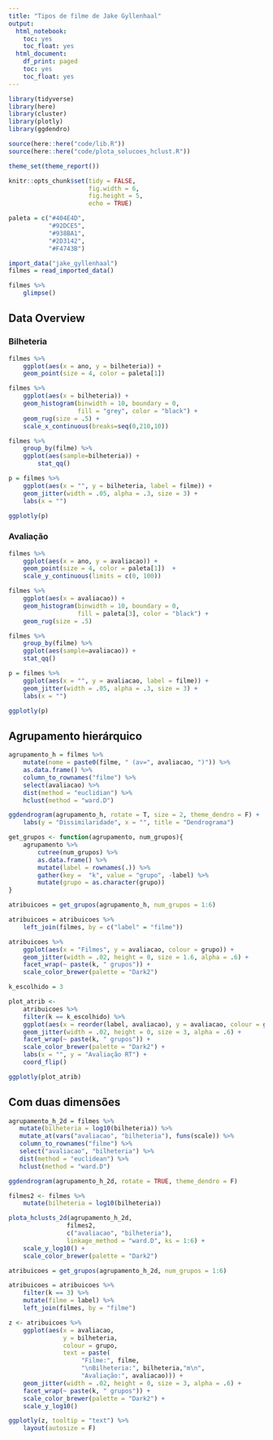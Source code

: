 ```yaml
---
title: "Tipos de filme de Jake Gyllenhaal"
output:
  html_notebook:
    toc: yes
    toc_float: yes
  html_document:
    df_print: paged
    toc: yes
    toc_float: yes
---
```


```r
library(tidyverse)
library(here)
library(cluster)
library(plotly)
library(ggdendro)

source(here::here("code/lib.R"))
source(here::here("code/plota_solucoes_hclust.R"))

theme_set(theme_report())

knitr::opts_chunk$set(tidy = FALSE,
                      fig.width = 6,
                      fig.height = 5,
                      echo = TRUE)

paleta = c("#404E4D",
           "#92DCE5",
           "#938BA1",
           "#2D3142",
           "#F4743B")
```

```r
import_data("jake_gyllenhaal") 
filmes = read_imported_data()
```

```r
filmes %>% 
    glimpse()
```


## Data Overview

### Bilheteria

```r
filmes %>% 
    ggplot(aes(x = ano, y = bilheteria)) + 
    geom_point(size = 4, color = paleta[1]) 
```



```r
filmes %>% 
    ggplot(aes(x = bilheteria)) + 
    geom_histogram(binwidth = 10, boundary = 0, 
                   fill = "grey", color = "black") + 
    geom_rug(size = .5) +
    scale_x_continuous(breaks=seq(0,210,10))
```

```r
filmes %>% 
    group_by(filme) %>%
    ggplot(aes(sample=bilheteria)) + 
        stat_qq()
```

```r
p = filmes %>% 
    ggplot(aes(x = "", y = bilheteria, label = filme)) + 
    geom_jitter(width = .05, alpha = .3, size = 3) + 
    labs(x = "")

ggplotly(p)
```

### Avaliação

```r
filmes %>% 
    ggplot(aes(x = ano, y = avaliacao)) + 
    geom_point(size = 4, color = paleta[1])  +
    scale_y_continuous(limits = c(0, 100))
```

```r
filmes %>% 
    ggplot(aes(x = avaliacao)) + 
    geom_histogram(binwidth = 10, boundary = 0, 
                   fill = paleta[3], color = "black") + 
    geom_rug(size = .5) 
```

```r
filmes %>% 
    group_by(filme) %>%
    ggplot(aes(sample=avaliacao)) + 
    stat_qq() 
```

```r
p = filmes %>% 
    ggplot(aes(x = "", y = avaliacao, label = filme)) + 
    geom_jitter(width = .05, alpha = .3, size = 3) + 
    labs(x = "")

ggplotly(p)
```

## Agrupamento hierárquico

```r
agrupamento_h = filmes %>% 
    mutate(nome = paste0(filme, " (av=", avaliacao, ")")) %>% 
    as.data.frame() %>% 
    column_to_rownames("filme") %>% 
    select(avaliacao) %>%
    dist(method = "euclidian") %>% 
    hclust(method = "ward.D")

ggdendrogram(agrupamento_h, rotate = T, size = 2, theme_dendro = F) + 
    labs(y = "Dissimilaridade", x = "", title = "Dendrograma")
```

```r
get_grupos <- function(agrupamento, num_grupos){
    agrupamento %>% 
        cutree(num_grupos) %>% 
        as.data.frame() %>% 
        mutate(label = rownames(.)) %>% 
        gather(key =  "k", value = "grupo", -label) %>% 
        mutate(grupo = as.character(grupo))
}

atribuicoes = get_grupos(agrupamento_h, num_grupos = 1:6)

atribuicoes = atribuicoes %>% 
    left_join(filmes, by = c("label" = "filme"))

atribuicoes %>% 
    ggplot(aes(x = "Filmes", y = avaliacao, colour = grupo)) + 
    geom_jitter(width = .02, height = 0, size = 1.6, alpha = .6) + 
    facet_wrap(~ paste(k, " grupos")) + 
    scale_color_brewer(palette = "Dark2")

```

```r
k_escolhido = 3

plot_atrib <-
    atribuicoes %>% 
    filter(k == k_escolhido) %>% 
    ggplot(aes(x = reorder(label, avaliacao), y = avaliacao, colour = grupo)) + 
    geom_jitter(width = .02, height = 0, size = 3, alpha = .6) + 
    facet_wrap(~ paste(k, " grupos")) + 
    scale_color_brewer(palette = "Dark2") + 
    labs(x = "", y = "Avaliação RT") + 
    coord_flip()

ggplotly(plot_atrib)
```

## Com duas dimensões

```r
agrupamento_h_2d = filmes %>%
   mutate(bilheteria = log10(bilheteria)) %>%
   mutate_at(vars("avaliacao", "bilheteria"), funs(scale)) %>%
   column_to_rownames("filme") %>%
   select("avaliacao", "bilheteria") %>%
   dist(method = "euclidean") %>%
   hclust(method = "ward.D")

ggdendrogram(agrupamento_h_2d, rotate = TRUE, theme_dendro = F)
```

```r
filmes2 <- filmes %>%
    mutate(bilheteria = log10(bilheteria))

plota_hclusts_2d(agrupamento_h_2d,
                filmes2,
                c("avaliacao", "bilheteria"),
                linkage_method = "ward.D", ks = 1:6) + 
    scale_y_log10() +
    scale_color_brewer(palette = "Dark2")
```

```r
atribuicoes = get_grupos(agrupamento_h_2d, num_grupos = 1:6)

atribuicoes = atribuicoes %>% 
    filter(k == 3) %>%
    mutate(filme = label) %>% 
    left_join(filmes, by = "filme")

z <- atribuicoes %>%
    ggplot(aes(x = avaliacao,
               y = bilheteria,
               colour = grupo,
               text = paste(
                    "Filme:", filme,
                    "\nBilheteria:", bilheteria,"m\n",
                    "Avaliação:", avaliacao))) + 
    geom_jitter(width = .02, height = 0, size = 3, alpha = .6) + 
    facet_wrap(~ paste(k, " grupos")) + 
    scale_color_brewer(palette = "Dark2") +
    scale_y_log10()

ggplotly(z, tooltip = "text") %>%
    layout(autosize = F)
```
